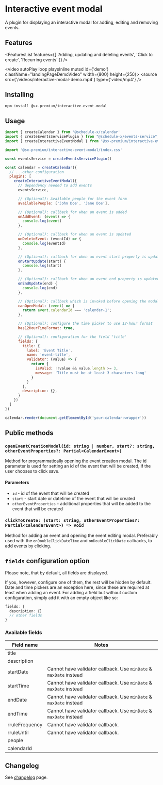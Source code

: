 # Interactive event modal

A plugin for displaying an interactive modal for adding, editing and removing events.

## Features


<FeaturesList features={[
  'Adding, updating and deleting events',
  'Click to create',
  'Recurring events'
]} />

<video autoPlay loop playsInline muted id={'demo'} className="landingPageDemoVideo" width={800} height={250}>
    <source src={'/videos/interactive-modal-demo.mp4'} type={'video/mp4'} />
</video>

## Installing

```bash copy
npm install @sx-premium/interactive-event-modal
```

## Usage

```js
import { createCalendar } from '@schedule-x/calendar'
import { createEventsServicePlugin } from "@schedule-x/events-service";
import { createInteractiveEventModal } from "@sx-premium/interactive-event-modal";

import '@sx-premium/interactive-event-modal/index.css'

const eventsService = createEventsServicePlugin()

const calendar = createCalendar({
  // ...other configuration
  plugins: [
    createInteractiveEventModal({
      // dependency needed to add events
      eventsService,

      // (Optional): Available people for the event form
      availablePeople: ['John Doe', 'Jane Doe'],

      // (Optional): callback for when an event is added
      onAddEvent: (event) => {
        console.log(event)
      },

      // (Optional): callback for when an event is updated
      onDeleteEvent: (eventId) => {
        console.log(eventId)
      },

      // (Optional): callback for when an event start property is updated
      onStartUpdate(start) {
        console.log(start)
      },

      // (Optional): callback for when an event end property is updated
      onEndUpdate(end) {
        console.log(end)
      },

      // (Optional): callback which is invoked before opening the modal. Return false to prevent the modal from opening
      canOpenModal: (event) => {
        return event.calendarId === 'calendar-1';
      },

      // (Optional): configure the time picker to use 12-hour format
      has12HourTimeFormat: true,

      // (Optional): configuration for the field "title"
      fields: {
        title: {
          label: 'Event Title',
          name: 'event-title',
          validator: (value) => {
            return {
              isValid: !!value && value.length >= 3,
              message: 'Title must be at least 3 characters long'
            }
          }
        },
        description: {},
      }
    })
  ]
})

calendar.render(document.getElementById('your-calendar-wrapper'))
```

## Public methods

### `openEventCreationModal(id: string | number, start?: string, otherEventProperties?: Partial<CalendarEvent>)`

Method for programmatically opening the event creation modal. The id parameter is used for setting an id of the event that will be created, if the user chooses to click save.

#### Parameters
- `id` - id of the event that will be created
- `start` - start date or datetime of the event that will be created
- `otherEventProperties` - additional properties that will be added to the event that will be created

### `clickToCreate: (start: string, otherEventProperties?: Partial<CalendarEvent>) => void`

Method for adding an event and opening the event editing modal. Preferably used with the `onDoubleClickDateTime` and `onDoubleClickDate` callbacks, to add events by clicking.

## `fields` configuration option

Please note, that by default, all fields are displayed.

If you, however, configure one of them, the rest will be hidden by default. Date and time pickers are an exception here, since these are required at least when adding an event. For adding a field but without custom configuration, simply add it with an empty object like so:

```ts
fields: {
  description: {}
  // other fields
}
```

### Available fields

| Field name     | Notes                                                             |
|----------------|-------------------------------------------------------------------|
| title          |                                                                   |
| description    |                                                                   |
| startDate      | Cannot have validator callback. Use `minDate` & `maxDate` instead |
| startTime      | Cannot have validator callback. Use `minDate` & `maxDate` instead |
| endDate        | Cannot have validator callback. Use `minDate` & `maxDate` instead |
| endTime        | Cannot have validator callback. Use `minDate` & `maxDate` instead |
| rruleFrequency | Cannot have validator callback.                                   |
| rruleUntil     | Cannot have validator callback.                                   |
| people         |                                                                   |
| calendarId     |                                                                   |


## Changelog

See [changelog](/changelog) page.

